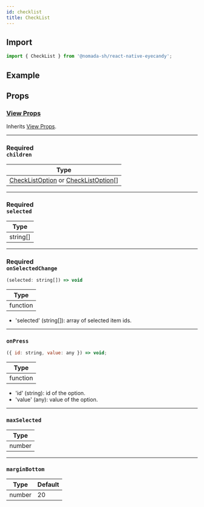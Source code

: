 ```yaml
---
id: checklist
title: CheckList
---
```


## Import

```jsx
import { CheckList } from '@nomada-sh/react-native-eyecandy';
```

## Example

## Props

### [View Props](https://reactnative.dev/docs/view#props)

Inherits [View Props](https://reactnative.dev/docs/view#props).

---

### <div class="label required basic">Required</div>**`children`**

| Type                                                                       |
| -------------------------------------------------------------------------- |
| [CheckListOption](checklistoption) or [CheckListOption](checklistoption)[] |

---

### <div class="label required basic">Required</div>**`selected`**

| Type     |
| -------- |
| string[] |

---

### <div class="label required basic">Required</div>**`onSelectedChange`**

```jsx
(selected: string[]) => void
```

| Type     |
| -------- |
| function |

- 'selected' (string[]): array of selected item ids.

---

### `onPress`

```jsx
({ id: string, value: any }) => void;
```

| Type     |
| -------- |
| function |

- 'id' (string): id of the option.
- 'value' (any): value of the option.

---

### `maxSelected`

| Type   |
| ------ |
| number |

---

### `marginBottom`

| Type   | Default |
| ------ | ------- |
| number | 20      |

